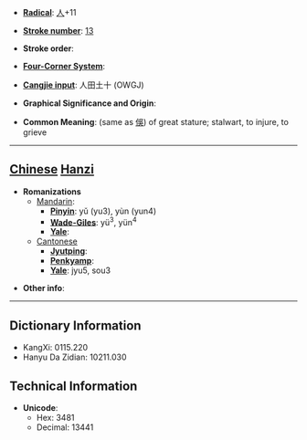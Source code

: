 * '''[[Wiktionary:Chinese radical index| Radical]]''': [[Wiktionary:Chinese radical index 人|人]]+11

* '''[[Wiktionary:Chinese total strokes index|Stroke number]]''': [[Wiktionary:Chinese total strokes index 13|13]]

* '''Stroke order''': 

* '''[[Wiktionary:Chinese four corner index|Four-Corner System]]''': 

* '''[[Wiktionary:Chinese Cangjie index|Cangjie input]]''': 人田土十 (OWGJ)

* '''Graphical Significance and Origin''': 

* '''Common Meaning''': (same as [[俁]]) of great stature; stalwart, to injure, to grieve

----

== [[Chinese]] [[Hanzi]] ==

* '''Romanizations'''
** [[Mandarin]]:
*** '''[[Pinyin]]''': yǔ (yu3), yùn (yun4)
*** '''[[Wade-Giles]]''': yü<sup>3</sup>, yün<sup>4</sup>
*** '''[[Yale]]''': 
**[[Cantonese]]
***'''[[Jyutping]]''':
***'''[[Penkyamp]]''': 
***'''[[Yale]]''': jyu5, sou3

* '''Other info''': 

----

== Dictionary Information ==

* KangXi: 0115.220
* Hanyu Da Zidian: 10211.030

== Technical Information ==

* '''Unicode''':
** Hex: 3481
** Decimal: 13441